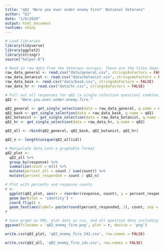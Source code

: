 ```yaml
---
title: "q82 'Were you ever under enemy fire?' National Veterans"
author: "DJ"
date: "1/6/2020"
output: html_document
runtime: shiny
---
```


```r
# Load libraries
library(tidyverse)
library(ggplot2)
library(stringr)
source("helper.R")
```

```r
# Read in raw data from the Veterans surveys. These are the files downloaded from survey monkey saved as a .csv
raw_data_general <- read.csv("data/general.csv", stringsAsFactors = FALSE)
raw_data_botanist <- read.csv("data/botanist.csv", stringsAsFactors = FALSE)
raw_data_bask <- read.csv("data/bask.csv", stringsAsFactors = FALSE)
raw_data_hr <- read.csv("data/hr.csv", stringsAsFactors = FALSE)
```

```r
# Pull out all responses for q82 (a single selection question) combine, then determine 'question n'
q82 <- "Were.you.ever.under.enemy.fire."

q82_general <- get_single_selection(data = raw_data_general, q.name = q82)
q82_bask <- get_single_selection(data = raw_data_bask, q.name = q82)
q82_botanist <- get_single_selection(data = raw_data_botanist, q.name = q82)
q82_hr <- get_single_selection(data = raw_data_hr, q.name = q82)

q82_all <- rbind(q82_general, q82_bask, q82_botanist, q82_hr)

q82_n <- length(unique(q82_all$id))
```

```r
# Manipulate data into a graphable format
q82_plot <- 
  q82_all %>%
  group_by(response) %>%
  summarize(count = n()) %>%
  mutate(percent_all = count / sum(count)) %>%
  mutate(percent_responded = count / q82_n)
```

```r
# Plot with percents and response counts
r <- 
  ggplot(q82_plot, aes(x = reorder(response, count), y = percent_responded)) +
  geom_bar(stat = 'identity') +
  coord_flip() +
  geom_text(aes(label= paste(round(percent_responded, 2), count, sep = "***")))
r
```

```r
# Save graph as PNG, plot data as csv, and all question data including response IDs as csv (save question n and N at end of plot file as "_x.x")
ggsave(filename = 'q82_enemy_fire.png', plot = r, device = 'png')

write.csv(q82_plot, 'q82_enemy_fire_242.csv', row.names = FALSE)

write.csv(q82_all, 'q82_enemy_fire_ids.csv', row.names = FALSE)
```
